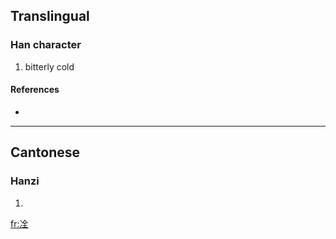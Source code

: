 ==Translingual==

===Han character===
{{Han char|rn=15|rad=冫|as=06|sn=8|four=|canj=戈一人一土 (IMOMG)}}

# bitterly cold

====References====
* {{Han ref|kx=0132.190|hdz=10297.090|uh=34CC|ud=13516}}

----

==Cantonese==

===Hanzi===
{{yue-hanzi|jyut=|y=chang1, chang1 gwai3 ting4 tong3}}

# {{defn|Cantonese|sort=冫06}}

[[fr:㓌]]